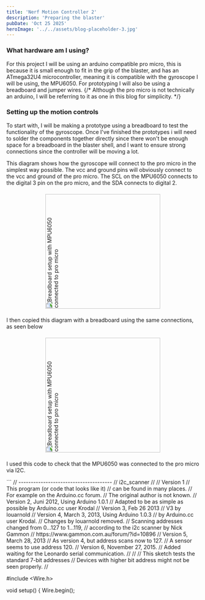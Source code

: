 ```yaml
---
title: 'Nerf Motion Controller 2'
description: 'Preparing the blaster'
pubDate: 'Oct 25 2025'
heroImage: '../../assets/blog-placeholder-3.jpg'
---
```



### What hardware am I using?

For this project I will be using an arduino compatible pro micro, this is because it is small enough to fit in the grip of the blaster, and has an ATmega32U4 microcontroller, meaning it is compatible with the gyroscope I will be using, the MPU6050. For prototyping I will also be using a breadboard and jumper wires. {/* Although the pro micro is not technically an arduino, I will be referring to it as one in this blog for simplicity. */}

### Setting up the motion controls

To start with, I will be making a prototype using a breadboard to test the functionality of the gyroscope. Once I've finished the prototypes i will need to solder the components together directly since there won't be enough space for a breadboard in the blaster shell, and I want to ensure strong connections since the controller will be moving a lot.

This diagram shows how the gyroscope will connect to the pro micro in the simplest way possible. The vcc and ground pins will obviously connect to the vcc and ground of the pro micro. The SCL on the MPU6050 connects to the digital 3 pin on the pro micro, and the SDA connects to digital 2. 

<img src={mpuDiagram.src} alt="Breadboard setup with MPU6050 connected to pro micro" style="transform: rotate(-90deg); width: 300px; margin: 1.5em auto; display: block; transform-origin: center center;" />


I then copied this diagram with a breadboard using the same connections, as seen below

<img src={motionBreadboard.src} alt="Breadboard setup with MPU6050 connected to pro micro" style="transform: rotate(-90deg); width: 300px; margin: 1.5em auto; display: block; transform-origin: center center;" />

I used this code to check that the MPU6050 was connected to the pro micro via I2C.

<div style="max-height: 300px; overflow-y: auto; border-radius: 8px;">
```
// --------------------------------------
// i2c_scanner
//
// Version 1
//    This program (or code that looks like it)
//    can be found in many places.
//    For example on the Arduino.cc forum.
//    The original author is not known.
// Version 2, Juni 2012, Using Arduino 1.0.1
//     Adapted to be as simple as possible by Arduino.cc user Krodal
// Version 3, Feb 26  2013
//    V3 by louarnold
// Version 4, March 3, 2013, Using Arduino 1.0.3
//    by Arduino.cc user Krodal.
//    Changes by louarnold removed.
//    Scanning addresses changed from 0...127 to 1...119,
//    according to the i2c scanner by Nick Gammon
//    https://www.gammon.com.au/forum/?id=10896
// Version 5, March 28, 2013
//    As version 4, but address scans now to 127.
//    A sensor seems to use address 120.
// Version 6, November 27, 2015.
//    Added waiting for the Leonardo serial communication.
//
//
// This sketch tests the standard 7-bit addresses
// Devices with higher bit address might not be seen properly.
//

#include <Wire.h>

void setup() {
  Wire.begin();

  Serial.begin(9600);
  while (!Serial); // Leonardo: wait for Serial Monitor
  Serial.println("\nI2C Scanner");
}

void loop() {
  int nDevices = 0;

  Serial.println("Scanning...");

  for (byte address = 1; address < 127; ++address) {
    // The i2c_scanner uses the return value of
    // the Wire.endTransmission to see if
    // a device did acknowledge to the address.
    Wire.beginTransmission(address);
    byte error = Wire.endTransmission();

    if (error == 0) {
      Serial.print("I2C device found at address 0x");
      if (address < 16) {
        Serial.print("0");
      }
      Serial.print(address, HEX);
      Serial.println("  !");

      ++nDevices;
    } else if (error == 4) {
      Serial.print("Unknown error at address 0x");
      if (address < 16) {
        Serial.print("0");
      }
      Serial.println(address, HEX);
    }
  }
  if (nDevices == 0) {
    Serial.println("No I2C devices found\n");
  } else {
    Serial.println("done\n");
  }
  delay(5000); // Wait 5 seconds for next scan
}
```
</div>
<br/>

### Moving the mouse
To turn the MPU6050's input into mouse movement, I wrote a program which gets the values from the accelerometer and gyroscope, then uses the gyroscope values to move the mouse. I performed a calculation on the gyroscope values to make it usable as mouse input.
I found that when the MPU6050 wasn't moving, it was giving me values around -350 for the X axis and -100 for the Y axis, so I added these numbers to the raw input, and then scaled the values down to reduce the sensitivity of the mouse movement.

<div style="max-height: 300px; overflow-y: auto; border-radius: 8px;">
```
// #include <I2Cdev.h>
#include <MPU6050.h>
#include <Mouse.h>

MPU6050 mpu;
int16_t accelX, accelY, accelZ, gyroX, gyroY, gyroZ;
int moveX, moveY;

void setup() {
  Serial.begin(9600);
  Wire.begin();
  mpu.initialize();
  if (!mpu.testConnection()) { while (1); }
}

void loop() {
  mpu.getMotion6(&accelX, &accelY, &accelZ, &gyroX, &gyroY, &gyroZ);

  moveY = -(gyroX+350)/100; 
  moveX = -(gyroY+100)/150; 

  if ((moveX < 2) && (moveX > -3)){
    moveX = 0;
  }
  if ((moveY < 2) && (moveY > -3)){
    moveY = 0;
  }

  Serial.print("        | X = ");
  Serial.print(moveX);
  Serial.print(" | Y = ");
  Serial.println(moveY);
  
  Mouse.move(moveX, moveY);

  delay(20);
}
```
</div>
<br/>

I also added a minimum movement threshold to prevent small movements of the controller from moving the mouse, although this solution will likely need refining in the future.

### Coming up

Next time I will be prototyping the buttons ready for the components to be assembled inside the blaster